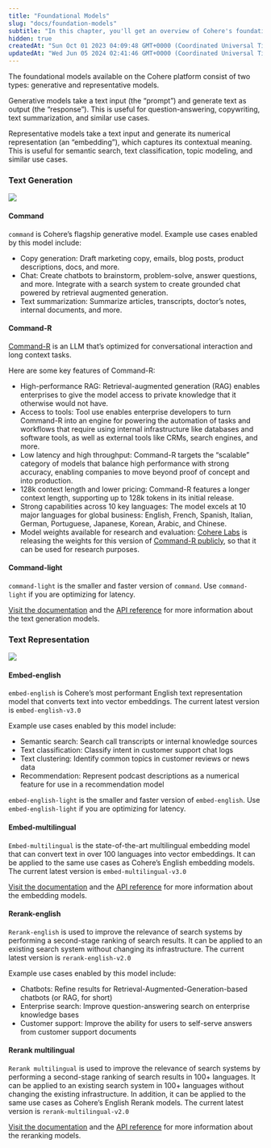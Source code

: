 ```yaml
---
title: "Foundational Models"
slug: "docs/foundation-models"
subtitle: "In this chapter, you'll get an overview of Cohere's foundation models."
hidden: true
createdAt: "Sun Oct 01 2023 04:09:48 GMT+0000 (Coordinated Universal Time)"
updatedAt: "Wed Jun 05 2024 02:41:46 GMT+0000 (Coordinated Universal Time)"
---
```

The foundational models available on the Cohere platform consist of two types: generative and representative models.

Generative models take a text input (the “prompt”) and generate text as output (the “response”). This is useful for question-answering, copywriting, text summarization, and similar use cases.

Representative models take a text input and generate its numerical representation (an “embedding”), which captures its contextual meaning. This is useful for semantic search, text classification, topic modeling, and similar use cases.

### Text Generation

<img src='../../../assets/images/fb69165-generate.png' />


#### Command

`command` is Cohere’s flagship generative model. Example use cases enabled by this model include:

- Copy generation: Draft marketing copy, emails, blog posts, product descriptions, docs, and more.
- Chat: Create chatbots to brainstorm, problem-solve, answer questions, and more. Integrate with a search system to create grounded chat powered by retrieval augmented generation.
- Text summarization: Summarize articles, transcripts, doctor’s notes, internal documents, and more.

#### Command-R

[Command-R](/docs/command-r) is an LLM that’s optimized for conversational interaction and long context tasks.

Here are some key features of Command-R:

- High-performance RAG: Retrieval-augmented generation (RAG) enables enterprises to give the model access to private knowledge that it otherwise would not have.
- Access to tools: Tool use enables enterprise developers to turn Command-R into an engine for powering the automation of tasks and workflows that require using internal infrastructure like databases and software tools, as well as external tools like CRMs, search engines, and more.
- Low latency and high throughput: Command-R targets the “scalable” category of models that balance high performance with strong accuracy, enabling companies to move beyond proof of concept and into production.
- 128k context length and lower pricing: Command-R features a longer context length, supporting up to 128k tokens in its initial release.
- Strong capabilities across 10 key languages: The model excels at 10 major languages for global business: English, French, Spanish, Italian, German, Portuguese, Japanese, Korean, Arabic, and Chinese.
- Model weights available for research and evaluation: [Cohere Labs](https://cohere.com/research) is releasing the weights for this version of [Command-R publicly](https://huggingface.co/CohereForAI/c4ai-command-r-v01), so that it can be used for research purposes.

#### Command-light

`command-light` is the smaller and faster version of `command`. Use `command-light` if you are optimizing for latency.



[Visit the documentation](/docs/command-beta) and the [API reference](/reference/generate) for more information about the text generation models.

### Text Representation

<img src='../../../assets/images/5e3c017-embed.png' />


#### Embed-english

`embed-english` is Cohere’s most performant English text representation model that converts text into vector embeddings. The current latest version is `embed-english-v3.0`

Example use cases enabled by this model include:

- Semantic search: Search call transcripts or internal knowledge sources
- Text classification: Classify intent in customer support chat logs
- Text clustering: Identify common topics in customer reviews or news data
- Recommendation: Represent podcast descriptions as a numerical feature for use in a recommendation model

`embed-english-light` is the smaller and faster version of `embed-english`. Use `embed-english-light` if you are optimizing for latency.

#### Embed-multilingual

`Embed-multilingual` is the state-of-the-art multilingual embedding model that can convert text in over 100 languages into vector embeddings. It can be applied to the same use cases as Cohere’s English embedding models. The current latest version is `embed-multilingual-v3.0`

[Visit the documentation](/docs/multilingual-language-models) and the [API reference](/reference/embed) for more information about the embedding models.

#### Rerank-english

`Rerank-english` is used to improve the relevance of search systems by performing a second-stage ranking of search results. It can be applied to an existing search system without changing its infrastructure. The current latest version is `rerank-english-v2.0`

Example use cases enabled by this model include:

- Chatbots: Refine results for Retrieval-Augmented-Generation-based chatbots (or RAG, for short)
- Enterprise search: Improve question-answering search on enterprise knowledge bases
- Customer support: Improve the ability for users to self-serve answers from customer support documents

#### Rerank multilingual

`Rerank multilingual` is used to improve the relevance of search systems by performing a second-stage ranking of search results in 100+ languages. It can be applied to an existing search system in 100+ languages without changing the existing infrastructure. In addition, it can be applied to the same use cases as Cohere’s English Rerank models. The current latest version is `rerank-multilingual-v2.0`

[Visit the documentation](/docs/reranking) and the [API reference](/reference/rerank-1) for more information about the reranking models.

